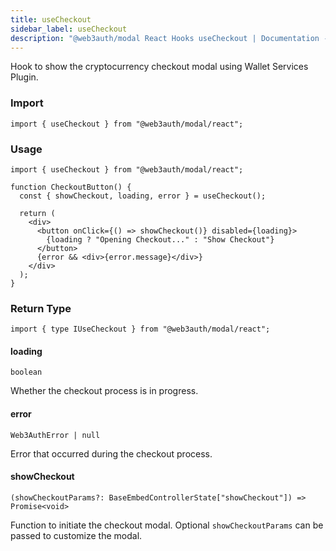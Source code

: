 ```yaml
---
title: useCheckout
sidebar_label: useCheckout
description: "@web3auth/modal React Hooks useCheckout | Documentation - Web3Auth"
---
```


Hook to show the cryptocurrency checkout modal using Wallet Services Plugin.

### Import

```tsx
import { useCheckout } from "@web3auth/modal/react";
```

### Usage

```tsx
import { useCheckout } from "@web3auth/modal/react";

function CheckoutButton() {
  const { showCheckout, loading, error } = useCheckout();

  return (
    <div>
      <button onClick={() => showCheckout()} disabled={loading}>
        {loading ? "Opening Checkout..." : "Show Checkout"}
      </button>
      {error && <div>{error.message}</div>}
    </div>
  );
}
```

### Return Type

```tsx
import { type IUseCheckout } from "@web3auth/modal/react";
```

#### loading

`boolean`

Whether the checkout process is in progress.

#### error

`Web3AuthError | null`

Error that occurred during the checkout process.

#### showCheckout

`(showCheckoutParams?: BaseEmbedControllerState["showCheckout"]) => Promise<void>`

Function to initiate the checkout modal. Optional `showCheckoutParams` can be passed to customize
the modal.
